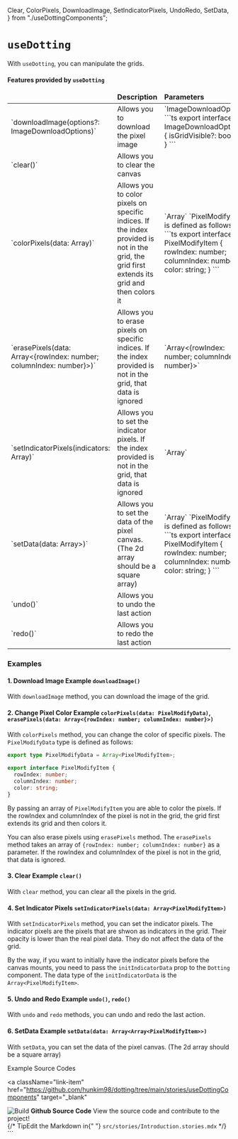   Clear,
  ColorPixels,
  DownloadImage,
  SetIndicatorPixels,
  UndoRedo,
  SetData,
} from "./useDottingComponents";

<Meta title="Hooks/useDotting" />

<style>
  {`
  .subheading {
    --mediumdark: '#999999';
    font-weight: 900;
    font-size: 13px;
    color: #999;
    letter-spacing: 6px;
    line-height: 24px;
    text-transform: uppercase;
    margin-bottom: 12px;
    margin-top: 40px;
    font-family: 'Nunito Sans', 'Helvetica Neue', Helvetica, Arial, sans-serif;
  }

  .link-list {
    display: grid;
    grid-template-columns: 1fr;
    grid-template-rows: 1fr 1fr;
    row-gap: 10px;
  }

  @media (min-width: 620px) {
    .link-list {
      row-gap: 20px;
      column-gap: 20px;
      grid-template-columns: 1fr 1fr;
    }
  }

  @media all and (-ms-high-contrast:none) {
  .link-list {
      display: -ms-grid;
      -ms-grid-columns: 1fr 1fr;
      -ms-grid-rows: 1fr 1fr;
    }
  }

  .link-item {
    display: block;
    padding: 20px 30px 20px 15px;
    border: 1px solid #00000010;
    border-radius: 5px;
    transition: background 150ms ease-out, border 150ms ease-out, transform 150ms ease-out;
    color: #333333;
    display: flex;
    align-items: flex-start;
  }

  .link-item:hover {
    border-color: #1EA7FD50;
    transform: translate3d(0, -3px, 0);
    box-shadow: rgba(0, 0, 0, 0.08) 0 3px 10px 0;
  }

  .link-item:active {
    border-color: #1EA7FD;
    transform: translate3d(0, 0, 0);
  }

  .link-item strong {
    font-weight: 700;
    display: block;
    margin-bottom: 2px;
  }
  
  .link-item img {
    height: 40px;
    width: 40px;
    margin-right: 15px;
    flex: none;
  }

  .link-item span {
    font-size: 14px;
    line-height: 20px;
  }

  .tip {
    display: inline-block;
    border-radius: 1em;
    font-size: 11px;
    line-height: 12px;
    font-weight: 700;
    background: #E7FDD8;
    color: #66BF3C;
    padding: 4px 12px;
    margin-right: 10px;
    vertical-align: top;
  }

  .tip-wrapper {
    font-size: 13px;
    line-height: 20px;
    margin-top: 40px;
    margin-bottom: 40px;
  }

  .tip-wrapper code {
    font-size: 12px;
    display: inline-block;
  }
  
table {
  width: 100%;
  border-collapse: collapse;
  border: 1px solid #cccccc;
  margin: 15px auto;
  margin-bottom: 80px;
  background: white;
  color: #333333;
  font-family: "Nunito Sans",-apple-system,".SFNSText-Regular","San Francisco",BlinkMacSystemFont,"Segoe UI","Helvetica Neue",Helvetica,Arial,sans-serif;
  -webkit-font-smoothing: antialiased;
  -moz-osx-font-smoothing: grayscale;
  -webkit-tap-highlight-color: rgba(0, 0, 0, 0);
}

thead {
  border-bottom: 1px solid #cccccc;
}

table .css-1p8ieni {
  margin: 0;
}

h4 {
  margin-top: 15px;
}

th {
  background: steelblue;
  height: 54px;
  width: 25%;
  font-weight: lighter;
  text-shadow: 0 1px 0 #38678f;
  color: white;
  border: 1px solid black;
  box-shadow: inset 0px 1px 2px #cccccc;
  transition: all 0.2s;
}
tr {
  border-bottom: 1px solid #cccccc;
}
tr:last-child {
  border-bottom: 0px;
}
td {
  border-right: 1px solid #cccccc;
  padding: 10px;
  transition: all 0.2s;
  font-size: 14px;
}
td:first-child {
  font-size: 12px;
  font-family: monospace

}
td:last-child {
  border-right: 0px;
}
td.selected {
  background: #d7e4ef;
  z-index: ;
}
td input {
  font-size: 14px;
  background: none;
  outline: none;
  border: 0;
  display: table-cell;
  height: 100%;
  width: 100%;
}
td input:focus {
  box-shadow: 0 1px 0 steelblue;
  color: steelblue;
}
::-moz-selection {
  background: steelblue;
  color: white;
}
::selection {
  background: steelblue;
  color: white;
}
`}
</style>

# `useDotting`

With `useDotting`, you can manipulate the grids.

#### Features provided by `useDotting`

<table>
  <thead>
    <tr>
      <td></td>
      <td>
        <strong>Description</strong>
      </td>
      <td>
        <strong>Parameters</strong>
      </td>
    </tr>
  </thead>
  <tbody>
    <tr>
      <td>`downloadImage(options?: ImageDownloadOptions)`</td>
      <td>Allows you to download the pixel image</td>
      <td>
        `ImageDownloadOptions`
        ```ts
        export interface ImageDownloadOptions {
          isGridVisible?: boolean;
        }
        ```
      </td>
    </tr>
    <tr>
      <td>`clear()`</td>
      <td>Allows you to clear the canvas</td>
      <td></td>
    </tr>
    <tr>
      <td>`colorPixels(data: Array<PixelModifyItem>)`</td>
      <td>
        Allows you to color pixels on specific indices. If the index provided is 
        not in the grid, the grid first extends its grid and then colors it
      </td>
      <td>
        `Array<PixelModifyItem>`
        `PixelModifyItem` is defined as follows:
        ```ts
        export interface PixelModifyItem {
          rowIndex: number;
          columnIndex: number;
          color: string;
        }
        ```
      </td>
    </tr>
    <tr>
      <td>`erasePixels(data: Array<{rowIndex: number; columnIndex: number}>)`</td>
      <td>
        Allows you to erase pixels on specific indices. If the index provided is
        not in the grid, that data is ignored
      </td>
      <td>`Array<{rowIndex: number; columnIndex: number}>`</td>
    </tr>
    <tr>
      <td>`setIndicatorPixels(indicators: Array<PixelModifyItem>)`</td>
      <td>
        Allows you to set the indicator pixels. If the index provided is not in
        the grid, that data is ignored
      </td>
      <td>`Array<PixelModifyItem>`</td>
    </tr>
    <tr>
      <td>`setData(data: Array<Array<PixelModifyItem>>)`</td>
      <td>
        Allows you to set the data of the pixel canvas. (The 2d array should be a square array)
      </td>
      <td>
        `Array<PixelModifyItem>`
        `PixelModifyItem` is defined as follows:
        ```ts
        export interface PixelModifyItem {
          rowIndex: number;
          columnIndex: number;
          color: string;
        }
        ```
      </td>
    </tr>
    <tr>
      <td>`undo()`</td>
      <td>
        Allows you to undo the last action
      </td>
      <td></td>
    </tr>
    <tr>
      <td>`redo()`</td>
      <td>
        Allows you to redo the last action
      </td>
      <td></td>
    </tr>

  </tbody>
</table>

### Examples

#### 1. Download Image Example `downloadImage()`

With `downloadImage` method, you can download the image of the grid.

<DownloadImage />

#### 2. Change Pixel Color Example `colorPixels(data: PixelModifyData)`, `erasePixels(data: Array<{rowIndex: number; columnIndex: number}>)`

With `colorPixels` method, you can change the color of specific pixels.
The `PixelModifyData` type is defined as follows:

```ts
export type PixelModifyData = Array<PixelModifyItem>;

export interface PixelModifyItem {
  rowIndex: number;
  columnIndex: number;
  color: string;
}
```

By passing an array of `PixelModifyItem` you are able to color the pixels.
If the rowIndex and columnIndex of the pixel is not in the grid, the grid
first extends its grid and then colors it.

You can also erase pixels using `erasePixels` method. The `erasePixels` method
takes an array of `{rowIndex: number; columnIndex: number}` as a parameter. If the rowIndex and
columnIndex of the pixel is not in the grid, that data is ignored.

<ColorPixels />

#### 3. Clear Example `clear()`

With `clear` method, you can clear all the pixels in the grid.

<Clear />

#### 4. Set Indicator Pixels `setIndicatorPixels(data: Array<PixelModifyItem>)`

With `setIndicatorPixels` method, you can set the indicator pixels. The indicator pixels are
the pixels that are shwon as indicators in the grid. Their opacity is lower than the real pixel data.
They do not affect the data of the grid.

By the way, if you want to initially have the indicator pixels before the canvas mounts,
you need to pass the `initIndicatorData` prop to the `Dotting` component.
The data type of the `initIndicatorData` is the `Array<PixelModifyItem>`.

<SetIndicatorPixels />

#### 5. Undo and Redo Example `undo()`, `redo()`

With `undo` and `redo` methods, you can undo and redo the last action.

<UndoRedo />

#### 6. SetData Example `setData(data: Array<Array<PixelModifyItem>>)`

With `setData`, you can set the data of the pixel canvas. (The 2d array should be a square array)

<SetData />

<div className="subheading">Example Source Codes</div>

<div className="link-list">

<a
  className="link-item"
  href="https://github.com/hunkim98/dotting/tree/main/stories/useDottingComponents"
  target="_blank"
>
  <img src={StackAlt} alt="Build" />
  <span>
    <strong>Github Source Code</strong>
    View the source code and contribute to the project!
  </span>
</a>

</div>

<div className="tip-wrapper">
  {/* <span className="tip">Tip</span>Edit the Markdown in{" "}
  <code>src/stories/Introduction.stories.mdx</code> */}
</div>
```
